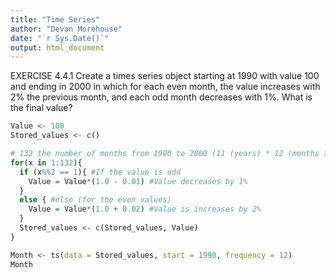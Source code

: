 ---
title: "Time Series"
author: "Devan Morehouse"
date: "`r Sys.Date()`"
output: html_document
---

EXERCISE 4.4.1
Create a times series object starting at 1990 with value 100 and ending in 2000 in which for each even month, the value increases with 2% the previous month, and each odd month decreases with 1%. What is the final value?

```{r}
Value <- 100
Stored_values <- c()

# 132 the number of months from 1990 to 2000 (11 (years) * 12 (months in a year))
for(x in 1:132){
  if (x%%2 == 1){ #If the value is odd
    Value = Value*(1.0 - 0.01) #Value decreases by 1%
  } 
  else { #else (for the even values)
    Value = Value*(1.0 + 0.02) #Value is increases by 2%
  }
  Stored_values <- c(Stored_values, Value)
}

Month <- ts(data = Stored_values, start = 1990, frequency = 12)
Month
```